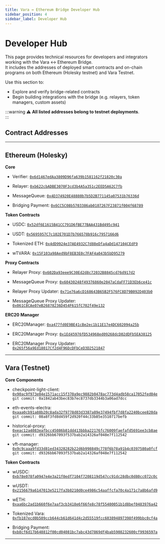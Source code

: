 ```yaml
---
title: Vara ↔ Ethereum Bridge Developer Hub
sidebar_position: 4
sidebar_label: Developer Hub
---
```


# Developer Hub

This page provides technical resources for developers and integrators working with the Vara ↔ Ethereum Bridge.  
It includes the addresses of deployed smart contracts and on-chain programs on both Ethereum (Holesky testnet) and Vara Testnet.

Use this section to:

- Explore and verify bridge-related contracts
- Begin building integrations with the bridge (e.g. relayers, token managers, custom assets)

:::warning
⚠️ **All listed addresses belong to testnet deployments**.  
:::

## Contract Addresses

---

## Ethereum (Holesky)

**Core**

- Verifier: [`0x6d1467edAa3809D96fa639b1581162f21820c30a`](https://holesky.etherscan.io/address/0x6d1467edAa3809D96fa639b1581162f21820c30a)

- Relayer: [`0xb622cbADBE3070F3cd3b4A5a351c2EED5A62C7fb`](https://holesky.etherscan.io/address/0xb622cbADBE3070F3cd3b4A5a351c2EED5A62C7fb)

- MessageQueue: [`0x4D374920E48880b7b5D2B771145a07531b76336d`](https://holesky.etherscan.io/address/0x4D374920E48880b7b5D2B771145a07531b76336d)

- Bridging Payment: [`0x6CC5C08b5703386ab0107267F23871f004f68789`](https://holesky.etherscan.io/address/0x6CC5C08b5703386ab0107267F23871f004f68789)

**Token Contracts**

- USDC: [`0x52df6E1615B41CC791D6fBE77BAA431Bd495c941`](https://holesky.etherscan.io/address/0x52df6E1615B41CC791D6fBE77BAA431Bd495c941)

- USDT: [`0x5695957C7c102E701D7b766578b916c7957166d6`](https://holesky.etherscan.io/address/0x5695957C7c102E701D7b766578b916c7957166d6)

- Tokenized ETH: [`0x4dD9924e37AE4932C7d88eDfa4aDd147104CEdF9`](https://holesky.etherscan.io/address/0x4dD9924e37AE4932C7d88eDfa4aDd147104CEdF9)

- wTVARA: [`0x15F103a98Aed9bF8EB3E0c7FAF4a043b5bD95279`](https://holesky.etherscan.io/address/0x15F103a98Aed9bF8EB3E0c7FAF4a043b5bD95279)

**Proxy Contracts**

- Relayer Proxy: [`0x602Da93eee9C30Ed2d8c72032B8845cd76d917d2`](https://holesky.etherscan.io/address/0x602Da93eee9C30Ed2d8c72032B8845cd76d917d2)

- MessageQueue Proxy: [`0x60430248f49376860e2047aCdaFF71D3Eb6ce41c`](https://holesky.etherscan.io/address/0x60430248f49376860e2047aCdaFF71D3Eb6ce41c)

- Relayer Proxy Updater: [`0x71e76a6cD168643B65B2F576FC8D79B092D403b0`](https://holesky.etherscan.io/address/0x71e76a6cD168643B65B2F576FC8D79B092D403b0)

- MessageQueue Proxy Updater: [`0x061C8CAe07eB26878236D454F615fC702f49e132`](https://holesky.etherscan.io/address/0x061C8CAe07eB26878236D454F615fC702f49e132)

**ERC20 Manager**

- ERC20Manager: [`0xa477fd0E9BE41cBe2ec1b11E17e4DC602094a25b`](https://holesky.etherscan.io/address/0xa477fd0E9BE41cBe2ec1b11E17e4DC602094a25b)

- ERC20Manager Proxy: [`0x1Ed45976fD534968ed09268dcD02dDFb5EA38125`](https://holesky.etherscan.io/address/0x1Ed45976fD534968ed09268dcD02dDFb5EA38125)

- ERC20Manager Proxy Updater: [`0x265f56a9Ed18017Cf2d4F96DcDFbCeD3D2521847`](https://holesky.etherscan.io/address/0x265f56a9Ed18017Cf2d4F96DcDFbCeD3D2521847)

---

## Vara (Testnet)

**Core Components**

- checkpoint-light-client: [`0x90ac9f973e04e1571acc15f370a9ec9882b0478ac773d4adb58ca17052fed04e`](https://idea.gear-tech.io/programs/0x90ac9f973e04e1571acc15f370a9ec9882b0478ac773d4adb58ca17052fed04e?node=wss%3A%2F%2Ftestnet.vara.network)  
  `git commit: 0a1842ab43bec83b7ec8737db3344b3a06ad7dcc`

- eth-events-electra: [`0xaaa0cb91a88b20c8ada32f9778d03d3387a89e37494fbf7d8fa2240bcee820da`](https://idea.gear-tech.io/programs/0xaaa0cb91a88b20c8ada32f9778d03d3387a89e37494fbf7d8fa2240bcee820da?node=wss%3A%2F%2Ftestnet.vara.network)  
  `git commit: 08a8f3fd8d459f2d920f44c33b85e3510717befb`

- historical-proxy: [`0xeac12a4083eafbcc45086b81dd413bbba22176fc76009faefafd5691ee3cb8ae`](https://idea.gear-tech.io/programs/0xeac12a4083eafbcc45086b81dd413bbba22176fc76009faefafd5691ee3cb8ae?node=wss%3A%2F%2Ftestnet.vara.network)  
  `git commit: d9326bb67093f537bab2a14326af048e7f112542`

- vft-manager: [`0x9c9caaa9fd33d81ed34328282b22d6b998849c778f6b78a91b4c0397580a0fcf`](https://idea.gear-tech.io/programs/0x9c9caaa9fd33d81ed34328282b22d6b998849c778f6b78a91b4c0397580a0fcf?node=wss%3A%2F%2Ftestnet.vara.network)  
  `git commit: d9326bb67093f537bab2a14326af048e7f112542`

**Token Contracts**

- wUSDC: [`0xb78e078fa0947e4e3a21f0edf7104f7208119d547cc91dc28dbc0d80cc072c0c`](https://idea.gear-tech.io/programs/0xb78e078fa0947e4e3a21f0edf7104f7208119d547cc91dc28dbc0d80cc072c0c?node=wss%3A%2F%2Ftestnet.vara.network)

- wUSDT: [`0x2156679a6147013e5217fa3b8210d0ce4986c54aaffcfa70c4a171c7a8b6afd9`](https://idea.gear-tech.io/programs/0x2156679a6147013e5217fa3b8210d0ce4986c54aaffcfa70c4a171c7a8b6afd9?node=wss%3A%2F%2Ftestnet.vara.network)

- wETH: [`0xaa6bc2ad1b660f6e7aaf3cb3418e6f66fe8c78f55400051b1d8bef0483976a42`](https://idea.gear-tech.io/programs/0xaa6bc2ad1b660f6e7aaf3cb3418e6f66fe8c78f55400051b1d8bef0483976a42?node=wss%3A%2F%2Ftestnet.vara.network)

- Tokenized Vara: [`0xfb187ecd0b509ccb644cb61d641d4c2d55519fcc603894897398f499bbc0cf4a`](https://idea.gear-tech.io/programs/0xfb187ecd0b509ccb644cb61d641d4c2d55519fcc603894897398f499bbc0cf4a?node=wss%3A%2F%2Ftestnet.vara.network)

- Bridging Payment: [`0xb8cf6d17b648812f00cd04081bc7abc43d7869df4bab5908232600cf9936597a`](https://idea.gear-tech.io/programs/0xb8cf6d17b648812f00cd04081bc7abc43d7869df4bab5908232600cf9936597a?node=wss%3A%2F%2Ftestnet.vara.network)

---